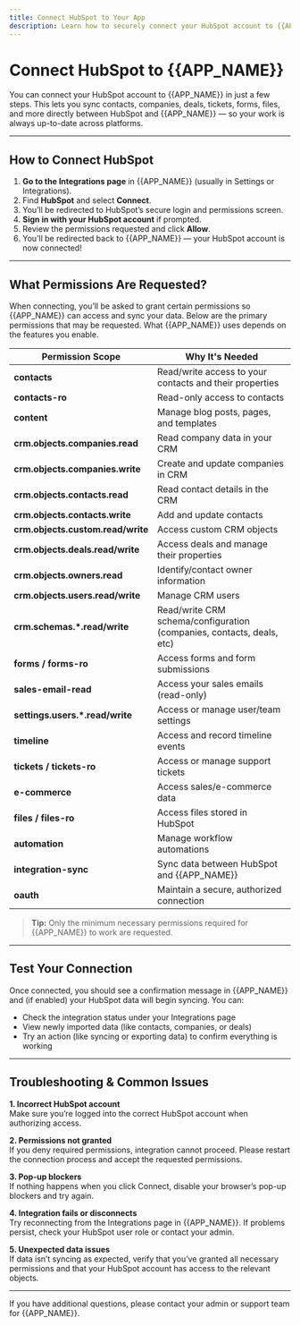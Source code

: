 ```yaml
---
title: Connect HubSpot to Your App
description: Learn how to securely connect your HubSpot account to {{APP_NAME}} and start syncing your CRM data in just a few steps.
---
```


# Connect HubSpot to {{APP_NAME}}

You can connect your HubSpot account to {{APP_NAME}} in just a few steps. This lets you sync contacts, companies, deals, tickets, forms, files, and more directly between HubSpot and {{APP_NAME}} — so your work is always up-to-date across platforms.

---

## How to Connect HubSpot

1. **Go to the Integrations page** in {{APP_NAME}} (usually in Settings or Integrations).
2. Find **HubSpot** and select **Connect**.
3. You’ll be redirected to HubSpot’s secure login and permissions screen.
4. **Sign in with your HubSpot account** if prompted.
5. Review the permissions requested and click **Allow**.
6. You’ll be redirected back to {{APP_NAME}} — your HubSpot account is now connected!

---

## What Permissions Are Requested?

When connecting, you’ll be asked to grant certain permissions so {{APP_NAME}} can access and sync your data. Below are the primary permissions that may be requested. What {{APP_NAME}} uses depends on the features you enable.

| Permission Scope                  | Why It's Needed |
|-----------------------------------|-----------------|
| **contacts**                      | Read/write access to your contacts and their properties               |
| **contacts-ro**                   | Read-only access to contacts                                         |
| **content**                       | Manage blog posts, pages, and templates                              |
| **crm.objects.companies.read**    | Read company data in your CRM                                        |
| **crm.objects.companies.write**   | Create and update companies in CRM                                   |
| **crm.objects.contacts.read**     | Read contact details in the CRM                                      |
| **crm.objects.contacts.write**    | Add and update contacts                                              |
| **crm.objects.custom.read/write** | Access custom CRM objects                                            |
| **crm.objects.deals.read/write**  | Access deals and manage their properties                             |
| **crm.objects.owners.read**       | Identify/contact owner information                                   |
| **crm.objects.users.read/write**  | Manage CRM users                                                     |
| **crm.schemas.*.read/write**      | Read/write CRM schema/configuration (companies, contacts, deals, etc) |
| **forms / forms-ro**              | Access forms and form submissions                                    |
| **sales-email-read**              | Access your sales emails (read-only)                                 |
| **settings.users.*.read/write**   | Access or manage user/team settings                                  |
| **timeline**                      | Access and record timeline events                                    |
| **tickets / tickets-ro**          | Access or manage support tickets                                     |
| **e-commerce**                    | Access sales/e-commerce data                                         |
| **files / files-ro**              | Access files stored in HubSpot                                       |
| **automation**                    | Manage workflow automations                                          |
| **integration-sync**              | Sync data between HubSpot and {{APP_NAME}}                           |
| **oauth**                         | Maintain a secure, authorized connection                             |

> **Tip:** Only the minimum necessary permissions required for {{APP_NAME}} to work are requested.

---

## Test Your Connection

Once connected, you should see a confirmation message in {{APP_NAME}} and (if enabled) your HubSpot data will begin syncing. You can:

- Check the integration status under your Integrations page
- View newly imported data (like contacts, companies, or deals)
- Try an action (like syncing or exporting data) to confirm everything is working

---

## Troubleshooting & Common Issues

**1. Incorrect HubSpot account**  
Make sure you’re logged into the correct HubSpot account when authorizing access.

**2. Permissions not granted**  
If you deny required permissions, integration cannot proceed. Please restart the connection process and accept the requested permissions.

**3. Pop-up blockers**  
If nothing happens when you click Connect, disable your browser’s pop-up blockers and try again.

**4. Integration fails or disconnects**  
Try reconnecting from the Integrations page in {{APP_NAME}}. If problems persist, check your HubSpot user role or contact your admin.

**5. Unexpected data issues**  
If data isn’t syncing as expected, verify that you’ve granted all necessary permissions and that your HubSpot account has access to the relevant objects.

---

If you have additional questions, please contact your admin or support team for {{APP_NAME}}.